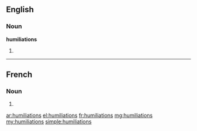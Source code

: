 ==English==

===Noun===
'''humiliations'''

# {{plural of|humiliation}}

----

==French==

===Noun===
{{head|fr|plural}} {{f-p}}

# {{plural of|humiliation|lang=fr}}

[[ar:humiliations]]
[[el:humiliations]]
[[fr:humiliations]]
[[mg:humiliations]]
[[my:humiliations]]
[[simple:humiliations]]